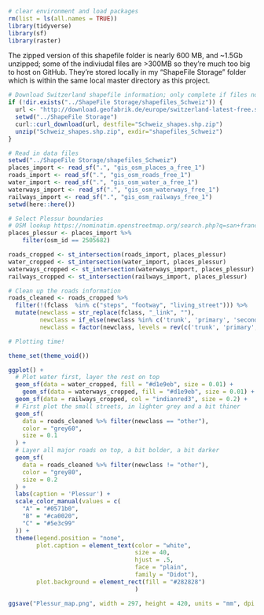 
```r
# clear environment and load packages
rm(list = ls(all.names = TRUE))
library(tidyverse)
library(sf)
library(raster)
```

The zipped version of this shapefile folder is nearly 600 MB, and ~1.5Gb unzipped; some of the indiviudal files are >300MB so they're much too big to host on GitHub. They're stored locally in my "ShapeFile Storage" folder which is within the same local master directory as this project.
```r
# Download Switzerland shapefile information; only complete if files not already downloaded to the ShapeFile Storage folder
if (!dir.exists("../ShapeFile Storage/shapefiles_Schweiz")) {
  url <- "http://download.geofabrik.de/europe/switzerland-latest-free.shp.zip"
  setwd("../ShapeFile Storage")
  curl::curl_download(url, destfile="Schweiz_shapes.shp.zip")
  unzip("Schweiz_shapes.shp.zip", exdir="shapefiles_Schweiz")
}
```

```r
# Read in data files
setwd("../ShapeFile Storage/shapefiles_Schweiz")
places_import <- read_sf(".", "gis_osm_places_a_free_1")
roads_import <- read_sf(".", "gis_osm_roads_free_1")
water_import <- read_sf(".", "gis_osm_water_a_free_1")
waterways_import <- read_sf(".", "gis_osm_waterways_free_1")
railways_import <- read_sf(".", "gis_osm_railways_free_1")
setwd(here::here())
```

```r
# Select Plessur boundaries
# OSM lookup https://nominatim.openstreetmap.org/search.php?q=san+francisco&polygon_geojson=1&viewbox=
places_plessur <- places_import %>%
    filter(osm_id == 2505682)

roads_cropped <- st_intersection(roads_import, places_plessur)
water_cropped <- st_intersection(water_import, places_plessur)
waterways_cropped <- st_intersection(waterways_import, places_plessur)
railways_cropped <- st_intersection(railways_import, places_plessur)
```

```r
# Clean up the roads information
roads_cleaned <- roads_cropped %>% 
  filter(!(fclass  %in% c("steps", "footway", "living_street"))) %>%
  mutate(newclass = str_replace(fclass, "_link", ""),  
         newclass = if_else(newclass %in% c('trunk', 'primary', 'secondary', 'tertiary'), newclass, 'other'),
         newclass = factor(newclass, levels = rev(c('trunk', 'primary', 'secondary', 'tertiary', 'other')))) 
```


```r
# Plotting time!

theme_set(theme_void())

ggplot() +
  # Plot water first, layer the rest on top
  geom_sf(data = water_cropped, fill = "#d1e9eb", size = 0.01) +
    geom_sf(data = waterways_cropped, fill = "#d1e9eb", size = 0.01) +
  geom_sf(data = railways_cropped, col = "indianred3", size = 0.2) +
  # First plot the small streets, in lighter grey and a bit thiner
  geom_sf(
    data = roads_cleaned %>% filter(newclass == "other"),
    color = "grey60",
    size = 0.1
  ) +
  # Layer all major roads on top, a bit bolder, a bit darker
  geom_sf(
    data = roads_cleaned %>% filter(newclass != "other"),
    color = "grey80",
    size = 0.2
  ) +
  labs(caption = 'Plessur') +
  scale_color_manual(values = c(
    "A" = "#0571b0",
    "B" = "#ca0020",
    "C" = "#5e3c99"
  )) +
  theme(legend.position = "none",
        plot.caption = element_text(color = "white", 
                                    size = 40, 
                                    hjust = .5, 
                                    face = "plain", 
                                    family = "Didot"),
        plot.background = element_rect(fill = "#282828")
                                    )

ggsave("Plessur_map.png", width = 297, height = 420, units = "mm", dpi = "retina")
```

